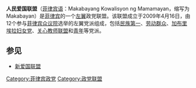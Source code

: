 '''人民爱国联盟'''（[[菲律宾语|菲律宾语]]：Makabayang Kowalisyon ng Mamamayan，缩写为Makabayan）是[[菲律宾|菲律宾]]的一个[[左翼|左翼]]政党联盟。该联盟成立于2009年4月16日，由12个参与[[菲律宾众议院|菲律宾众议院]]选举的左翼党派组成，包括[[民族第一|民族第一]]、[[劳动群众|劳动群众]]、[[加布里埃拉妇女党|加布里埃拉妇女党]]、[[关心教师联盟|关心教师联盟]]和[[青年_(党名单)|青年]]等党派。

==参见==
*[[新爱国联盟|新爱国联盟]]
{{菲律宾政党}}
[[Category:菲律宾政党|Category:菲律宾政党]]
[[Category:政党联盟|Category:政党联盟]]